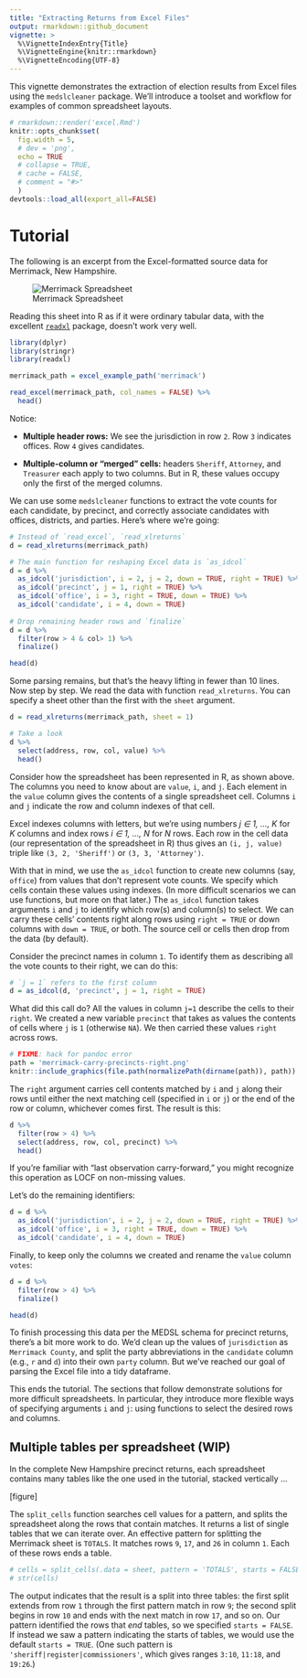 ```yaml
---
title: "Extracting Returns from Excel Files"
output: rmarkdown::github_document
vignette: >
  %\VignetteIndexEntry{Title}
  %\VignetteEngine{knitr::rmarkdown}
  %\VignetteEncoding{UTF-8}
---
```


This vignette demonstrates the extraction of election results from Excel files
using the `medslcleaner` package. We'll introduce a toolset and workflow for
examples of common spreadsheet layouts.

```r
# rmarkdown::render('excel.Rmd')
knitr::opts_chunk$set(
  fig.width = 5,
  # dev = 'png',
  echo = TRUE
  # collapse = TRUE,
  # cache = FALSE,
  # comment = "#>"
  )
devtools::load_all(export_all=FALSE)
```

# Tutorial

The following is an excerpt from the Excel-formatted source data for Merrimack,
New Hampshire. 

![Merrimack Spreadsheet](merrimack.png)

Reading this sheet into R as if it were ordinary tabular data, with the
excellent [`readxl`](https://github.com/tidyverse/readxl) package, doesn't work
very well. 

```r
library(dplyr)
library(stringr)
library(readxl)

merrimack_path = excel_example_path('merrimack')

read_excel(merrimack_path, col_names = FALSE) %>%
  head()
```

Notice:

* **Multiple header rows:** We see the jurisdiction in row `2`. Row `3`
indicates offices. Row `4` gives candidates.

* **Multiple-column or "merged" cells:** headers `Sheriff`, `Attorney`, and
`Treasurer` each apply to two columns. But in R, these values occupy only the
first of the merged columns.

We can use some `medslcleaner` functions to extract the vote counts for each
candidate, by precinct, and correctly associate candidates with offices,
districts, and parties. Here's where we're going:

```r
# Instead of `read_excel`, `read_xlreturns`
d = read_xlreturns(merrimack_path)

# The main function for reshaping Excel data is `as_idcol`
d = d %>%
  as_idcol('jurisdiction', i = 2, j = 2, down = TRUE, right = TRUE) %>%
  as_idcol('precinct', j = 1, right = TRUE) %>%
  as_idcol('office', i = 3, right = TRUE, down = TRUE) %>%
  as_idcol('candidate', i = 4, down = TRUE) 
  
# Drop remaining header rows and `finalize`
d = d %>%
  filter(row > 4 & col> 1) %>%
  finalize()

head(d)
```

Some parsing remains, but that's the heavy lifting in fewer than 10 lines. Now
step by step. We read the data with function `read_xlreturns`. You can specify a
sheet other than the first with the `sheet` argument.

```r
d = read_xlreturns(merrimack_path, sheet = 1)

# Take a look
d %>%
  select(address, row, col, value) %>%
  head()
```

Consider how the spreadsheet has been represented in R, as shown above. The
columns you need to know about are `value`, `i`, and `j`. Each element in the
`value` column gives the contents of a single spreadsheet cell. Columns `i` and
`j` indicate the row and column indexes of that cell.

Excel indexes columns with letters, but we're using numbers *j ∈ 1, ..., K* for
*K* columns and index rows *i ∈ 1, ..., N* for *N* rows. Each row in the cell
data (our representation of the spreadsheet in R) thus gives an `(i, j, value)`
triple like `(3, 2, 'Sheriff')` or `(3, 3, 'Attorney')`.

With that in mind, we use the `as_idcol` function to create new columns (say,
`office`) from values that don't represent vote counts. We specify which cells
contain these values using indexes. (In more difficult scenarios we can use
functions, but more on that later.) The `as_idcol` function takes arguments `i`
and `j` to identify which row(s) and column(s) to select. We can carry these
cells' contents right along rows using `right = TRUE` or down columns with `down
= TRUE`, or both. The source cell or cells then drop from the data (by default).

Consider the precinct names in column `1`. To identify them as describing all
the vote counts to their right, we can do this:

```r
# `j = 1` refers to the first column  
d = as_idcol(d, 'precinct', j = 1, right = TRUE)
```

What did this call do? All the values in column `j=1` describe the cells to
their `right`. We created a new variable `precinct` that takes as values the
contents of cells where `j` is `1` (otherwise `NA`). We then carried these
values `right` across rows.

```r
# FIXME: hack for pandoc error
path = 'merrimack-carry-precincts-right.png'
knitr::include_graphics(file.path(normalizePath(dirname(path)), path))
```

The `right` argument carries cell contents matched by `i` and `j` along their
rows until either the next matching cell (specified in `i` or `j`) or the end of
the row or column, whichever comes first. The result is this:

```r
d %>%
  filter(row > 4) %>%
  select(address, row, col, precinct) %>%
  head()
```

If you're familiar with "last observation carry-forward," you might recognize
this operation as LOCF on non-missing values.

Let's do the remaining identifiers:

```r
d = d %>%
  as_idcol('jurisdiction', i = 2, j = 2, down = TRUE, right = TRUE) %>%
  as_idcol('office', i = 3, right = TRUE, down = TRUE) %>%
  as_idcol('candidate', i = 4, down = TRUE)
```

Finally, to keep only the columns we created and rename the `value` column
`votes`:

```r
d = d %>%
  filter(row > 4) %>%
  finalize()

head(d)
```

To finish processing this data per the MEDSL schema for precinct returns,
there's a bit more work to do. We'd clean up the values of `jurisdiction` as
`Merrimack County`, and split the party abbreviations in the `candidate` column
(e.g., `r` and `d`) into their own `party` column. But we've reached our goal of
parsing the Excel file into a tidy dataframe.

This ends the tutorial. The sections that follow demonstrate solutions for more
difficult spreadsheets. In particular, they introduce more flexible ways of
specifying arguments `i` and `j`: using functions to select the desired rows and
columns.


## Multiple tables per spreadsheet (WIP)

In the complete New Hampshire precinct returns, each spreadsheet contains many tables like the one used in the tutorial, stacked vertically ... 

[figure]

The `split_cells` function searches cell values for a pattern, and splits the spreadsheet along the rows that contain matches. It returns a list of single tables that we can iterate over. An effective pattern for splitting the Merrimack sheet is `TOTALS`. It matches rows `9`,
`17`, and `26` in column `1`. Each of these rows ends a table.

```r
# cells = split_cells(.data = sheet, pattern = 'TOTALS', starts = FALSE)
# str(cells)
```

The output indicates that the result is a split into three tables: the first
split extends from row `1` through the first pattern match in row `9`; the
second split begins in row `10` and ends with the next match in row `17`, and so
on. Our pattern identified the rows that *end* tables, so we specified `starts =
FALSE`. If instead we saw a pattern indicating the starts of tables, we would
use the default `starts = TRUE`. (One such pattern is
`'sheriff|register|commissioners'`, which gives ranges `3:10`, `11:18`, and
`19:26`.)
